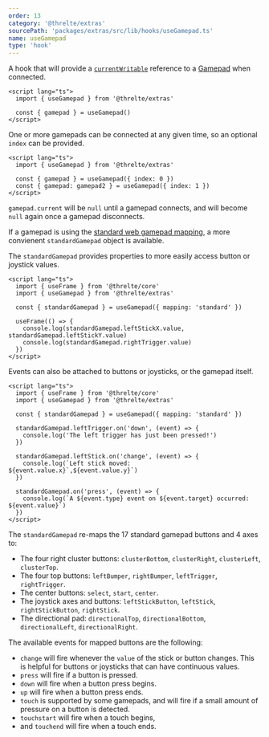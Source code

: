 ```yaml
---
order: 13
category: '@threlte/extras'
sourcePath: 'packages/extras/src/lib/hooks/useGamepad.ts'
name: useGamepad
type: 'hook'
---
```


A hook that will provide a [`currentWritable`](/docs/reference/core/utilities#currentwritable) reference to a [Gamepad](https://developer.mozilla.org/en-US/docs/Web/API/Gamepad) when connected.

```svelte
<script lang="ts">
  import { useGamepad } from '@threlte/extras'

  const { gamepad } = useGamepad()
</script>
```

One or more gamepads can be connected at any given time, so an optional `index` can be provided.

```svelte
<script lang="ts">
  import { useGamepad } from '@threlte/extras'

  const { gamepad } = useGamepad({ index: 0 })
  const { gamepad: gamepad2 } = useGamepad({ index: 1 })
</script>
```

`gamepad.current` will be `null` until a gamepad connects, and will become `null` again once a gamepad disconnects.

If a gamepad is using the [standard web gamepad mapping](https://w3c.github.io/gamepad/#remapping), a more convienent `standardGamepad` object is available.

The `standardGamepad` provides properties to more easily access button or joystick values.

```svelte
<script lang="ts">
  import { useFrame } from '@threlte/core'
  import { useGamepad } from '@threlte/extras'

  const { standardGamepad } = useGamepad({ mapping: 'standard' })
  
  useFrame(() => {
    console.log(standardGamepad.leftStickX.value, standardGamepad.leftStickY.value)
    console.log(standardGamepad.rightTrigger.value)
  })
</script>
```

Events can also be attached to buttons or joysticks, or the gamepad itself.

```svelte
<script lang="ts">
  import { useFrame } from '@threlte/core'
  import { useGamepad } from '@threlte/extras'

  const { standardGamepad } = useGamepad({ mapping: 'standard' })
  
  standardGamepad.leftTrigger.on('down', (event) => {
    console.log('The left trigger has just been pressed!')
  })

  standardGamepad.leftStick.on('change', (event) => {
    console.log(`Left stick moved: ${event.value.x}`,${event.value.y}`)
  })
  
  standardGamepad.on('press', (event) => {
    console.log(`A ${event.type} event on ${event.target} occurred: ${event.value}`)
  })
</script>
```

The `standardGamepad` re-maps the 17 standard gamepad buttons and 4 axes to:

* The four right cluster buttons: `clusterBottom`, `clusterRight`, `clusterLeft`, `clusterTop`.
* The four top buttons: `leftBumper`, `rightBumper`, `leftTrigger`, `rightTrigger`.
* The center buttons: `select`, `start`, `center`.
* The joystick axes and buttons: `leftStickButton`, `leftStick`, `rightStickButton`, `rightStick`.
* The directional pad: `directionalTop`, `directionalBottom`, `directionalLeft`, `directionalRight`.

The available events for mapped buttons are the following:

* `change` will fire whenever the `value` of the stick or button changes. This is helpful for buttons or joysticks that can have continuous values.
* `press` will fire if a button is pressed.
* `down` will fire when a button press begins.
* `up` will fire when a button press ends. 
* `touch` is supported by some gamepads, and will fire if a small amount of pressure on a button is detected.
* `touchstart` will fire when a touch begins,
* and `touchend` will fire when a touch ends.
